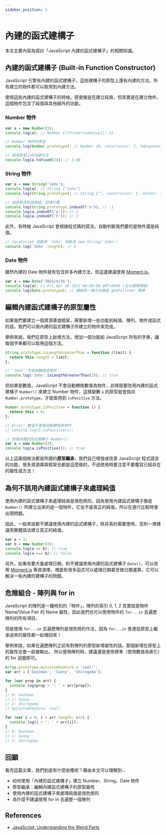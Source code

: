 ```yaml
---
sidebar_position: 3
---
```


# 內建的函式建構子

本文主要內容為探討「JavaScript 內建的函式建構子」的相關知識。

## 內建的函式建構子 (Built-in Function Constructor)

JavaScript 引擎有內建的函式建構子，這些建構子的原型上還有內建的方法，所有建立的物件都可以取用到內建方法。

使用這些內建的函式建構子的時候，感覺像是在建立純值，但其實是在建立物件，這個物件包含了純值與其他額外的功能。

### Number 物件

```javascript
var a = new Number(3);
console.log(a); // Number {[[PrimitiveValue]]: 3}

// Number 物件的原型
console.log(Number.prototype); // Number {0, constructor: ƒ, toExponential: ƒ, toFixed: ƒ, toPrecision: ƒ, …}

// 使用原型上的內建方法
console.log(a.toFixed(2)); // 3.00
```

### String 物件

```javascript
var a = new String('John');
console.log(a); // String {"John"}
console.log(String.prototype); // String {"", constructor: ƒ, anchor: ƒ, big: ƒ, blink: ƒ, …}

// 檢查是否有這個值，回傳位置
console.log(String.prototype.indexOf('o')); // -1
console.log(a.indexOf('o')); // 1
console.log(a.indexOf('h')); // 2
```

此外，有時候 JavaScript 會根據程式碼的寫法，自動判斷我們要的是物件還是純值。

```javascript
// JavaScript 自動將 'John' 判斷為 new String('John')
console.log('John'.length); // 4
```

### Date 物件

雖然內建的 Date 物件就有包含許多內建方法，但這邊建議使用 [Moment.js](https://momentjs.com/)。

```javascript
var a = new Date('2021/4/16');
console.log(a); // Fri Apr 16 2021 00:00:00 GMT+0800 (台北標準時間)
console.log(Date.prototype); // 裡面有一堆方法像是 getFullYear 等等
```

## 編輯內建函式建構子的原型屬性

如果我們要建立一個資源庫或框架，需要新增一些功能到純值、陣列、物件或函式的話，我們可以用內建的函式建構子所建立的物件來完成。

舉例來說，我們在原型上新增方法，增加一個功能給 JavaScript 所有的字串，讓每個字串都可以取用這個方法。

```javascript
String.prototype.isLengthGreaterThan = function (limit) {
  return this.length > limit;
};

// 'John' 字串被轉換成物件
console.log('John'.isLengthGreaterThan(2)); // true
```

但如果是數值，JavaScript 不會自動轉換數值為物件，此時就要改用內建的函式建構子 `Number()` 來建立 Number 物件，這樣變數 `a` 的原型就會指向 `Number.prototype`，才能取用到 `isPositive` 方法。

```javascript
Number.prototype.isPositive = function () {
  return this > 0;
};

// Error: 數值不會被自動轉換為物件
// console.log(3.isPositive());

// 改用內建的函式建構子 Number()
var a = new Number(3);
console.log(a.isPositive()); // true
```

以上這兩個做法都是所謂的**原型繼承**，我們自己增強或改善 JavaScript 程式語言的功能，很多資源庫與框架也都是這麼做的，不過使用時要注意不要覆寫已經存在的屬性或方法！

## 為何不該用內建函式建構子來處理純值

使用內建的函式建構子來處理純值是很危險的，因為使用內建函式建構子像是 `Number()` 所建立出來的是一個物件，它並不是真正的純值，所以在進行比較時會出現問題。

因此，一般來說都不建議使用內建的函式建構子，除非真的需要使用，否則一律建議用實體語法建立真正的純值。

```javascript
var a = 3;
var b = new Number(3);
console.log(a == b); // true
console.log(a === b); // false
```

另外，如果有要大量處理日期，則不建議使用內建的函式建構子 `Date()`，可以改用 [Moment.js](https://momentjs.com/) 等資源庫，裡面有很多函式可以處理日期甚至做日期運算，它可以解決一些內建的建構子的問題。

## 危險組合 - 陣列與 for in

JavaScript 的陣列是一種特別的「物件」，陣列的索引 0, 1, 2 其實就是物件 Name/Value Pair 的 Name 屬性，因此我們也可以使用物件的 `for...in` 去遍歷陣列的所有項目。

但是使用 `for...in` 去遍歷陣列是很危險的作法，因為 `for...in` 會連從原型上繼承過來的屬性都一起傳回來！

舉例來說，如果在遍歷陣列之前有對陣列的原型新增屬性的話，那個新增在原型上的屬性也會一起被輸出。
所以使用陣列時，建議還是使用標準（使用數值為索引）的 for 迴圈即可。

```javascript
Array.prototype.myCustomFeature = 'cool!';
var arr = ['Sealman', 'Sunny', 'Shirogoma'];

for (var prop in arr) {
  console.log(prop + ': ' + arr[prop]);
}
// 0: Sealman
// 1: Sunny
// 2: Shirogoma
// myCustomFeature: cool!

for (var i = 0; i < arr.length; i++) {
  console.log(i + ': ' + arr[i]);
}
// 0: Sealman
// 1: Sunny
// 2: Shirogoma
```

## 回顧

看完這篇文章，我們到底有什麼收穫呢？藉由本文可以理解到…

- 如何使用「內建的函式建構子」建立 Number、String、Date 物件
- 原型繼承：編輯內建函式建構子的原型屬性
- 使用內建的函式建構子來處理純值是很危險的
- 為什麼不建議使用 for in 去遍歷一個陣列

## References

- [JavaScript: Understanding the Weird Parts](https://www.udemy.com/course/understand-javascript/)
